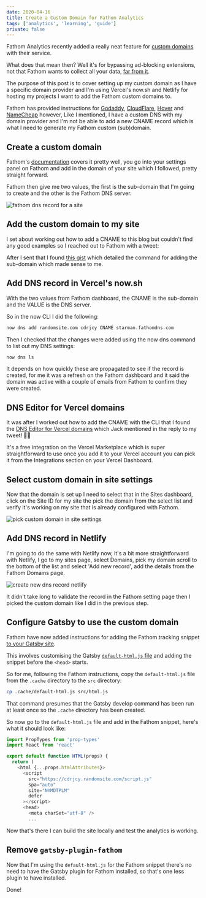 ```yaml
---
date: 2020-04-16
title: Create a Custom Domain for Fathom Analytics
tags: ['analytics', 'learning', 'guide']
private: false
---
```


Fathom Analytics recently added a really neat feature for [custom
domains] with their service.

What does that mean then? Well it's for bypassing ad-blocking
extensions, not that Fathom wants to collect all your data, [far from
it].

The purpose of this post is to cover setting up my custom domain as I
have a specific domain provider and I'm using Vercel's now.sh and
Netlify for hosting my projects I want to add the Fathom custom
domains to.

Fathom has provided instructions for [Godaddy], [CloudFlare], [Hover]
and [NameCheap] however, Like I mentioned, I have a custom DNS with my
domain provider and I'm not be able to add a new CNAME record which is
what I need to generate my Fathom custom (sub)domain.

## Create a custom domain

Fathom's [documentation] covers it pretty well, you go into your
settings panel on Fathom and add in the domain of your site which I
followed, pretty straight forward.

Fathom then give me two values, the first is the sub-domain that I'm
going to create and the other is the Fathom DNS server.

![fathom dns record for a site]

## Add the custom domain to my site

I set about working out how to add a CNAME to this blog but couldn't
find any good examples so I reached out to Fathom with a tweet:

<Tweet tweetLink="spences10/status/1250786419536277505" />

After I sent that I found [this gist] which detailed the command for
adding the sub-domain which made sense to me.

## Add DNS record in Vercel's now.sh

With the two values from Fathom dashboard, the CNAME is the sub-domain
and the VALUE is the DNS server.

So in the now CLI I did the following:

```bash
now dns add randomsite.com cdrjcy CNAME starman.fathomdns.com
```

Then I checked that the changes were added using the now dns command
to list out my DNS settings:

```bash
now dns ls
```

It depends on how quickly these are propagated to see if the record is
created, for me it was a refresh on the Fathom dashboard and it said
the domain was active with a couple of emails from Fathom to confirm
they were created.

## DNS Editor for Vercel domains

It was after I worked out how to add the CNAME with the CLI that I
found the [DNS Editor for Vercel domains] which Jack mentioned in the
reply to my tweet! 🤦‍♂

It's a free integration on the Vercel Marketplace which is super
straightforward to use once you add it to your Vercel account you can
pick it from the Integrations section on your Vercel Dashboard.

## Select custom domain in site settings

Now that the domain is set up I need to select that in the Sites
dashboard, click on the Site ID for my site the pick the domain from
the select list and verify it's working on my site that is already
configured with Fathom.

![pick custom domain in site settings]

## Add DNS record in Netlify

I'm going to do the same with Netlify now, it's a bit more
straightforward with Netlify, I go to my sites page, select Domains,
pick my domain scroll to the bottom of the list and select 'Add new
record', add the details from the Fathom Domains page.

![create new dns record netlify]

It didn't take long to validate the record in the Fathom setting page
then I picked the custom domain like I did in the previous step.

## Configure Gatsby to use the custom domain

Fathom have now added instructions for adding the Fathom tracking
snippet [to your Gatsby site].

This involves customising the Gatsby [`default-html.js` file] and
adding the snippet before the `<head>` starts.

So for me, following the Fathom instructions, copy the
`default-html.js` file from the `.cache` directory to the `src`
directory:

```bash
cp .cache/default-html.js src/html.js
```

That command presumes that the Gatsby develop command has been run at
least once so the `.cache` directory has been created.

So now go to the `default-html.js` file and add in the Fathom snippet,
here's what it should look like:

```js
import PropTypes from 'prop-types'
import React from 'react'

export default function HTML(props) {
  return (
    <html {...props.htmlAttributes}>
      <script
        src="https://cdrjcy.randomsite.com/script.js"
        spa="auto"
        site="NYMDTPLM"
        defer
      ></script>
      <head>
        <meta charSet="utf-8" />
        ...
```

Now that's there I can build the site locally and test the analytics
is working.

## Remove `gatsby-plugin-fathom`

Now that I'm using the `default-html.js` for the Fathom snippet
there's no need to have the Gatsby plugin for Fathom installed, so
that's one less plugin to have installed.

Done!

<!-- Links -->

[custom domains]: https://usefathom.com/blog/bypass-adblockers
[far from it]: https://usefathom.com/blog/bypass-adblockers
[documentation]: https://usefathom.com/support/custom-domains
[godaddy]: https://ca.godaddy.com/help/add-a-cname-record-19236
[cloudflare]:
  https://support.cloudflare.com/hc/en-us/articles/360020615111-Configuring-a-CNAME-setup
[hover]:
  https://help.hover.com/hc/en-us/articles/217282457-Managing-DNS-records-#h_5eab4aa7-b044-4cc6-a3c0-5869f583edc8
[namecheap]:
  https://www.namecheap.com/support/knowledgebase/article.aspx/9646/2237/how-to-create-a-cname-record-for-your-domain
[this gist]:
  https://gist.github.com/jaydenseric/f4147d7d9788d1f46b30e4ac7b57e6b2
[dns editor for vercel domains]: https://vercel.com/integrations/dns
[fathom dns record for a site]: ./fathom-dns-record-for-site.png
[pick custom domain in site settings]:
  ./pick-custom-domain-in-site-settings.png
[create new dns record netlify]: ./create-new-dns-record-netlify.png
[to your gatsby site]: https://usefathom.com/integrations/gatsbyjs
[`default-html.js` file]: https://www.gatsbyjs.org/docs/custom-html/
